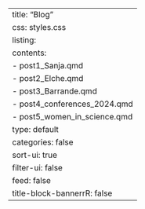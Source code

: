 ---
title: "Blog"
css: styles.css
listing:
    contents:
    - post1_Sanja.qmd
    - post2_Elche.qmd
    - post3_Barrande.qmd
    - post4_conferences_2024.qmd 
    - post5_women_in_science.qmd
    type: default
    categories: false
    sort-ui: true
    filter-ui: false
    feed: false
title-block-bannerrR: false
---
